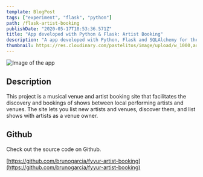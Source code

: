 ```yaml
---
template: BlogPost
tags: ["experiment", "flask", "python"]
path: /flask-artist-booking
publishDate: "2020-05-17T18:53:36.571Z"
title: "App developed with Python & Flask: Artist Booking"
description: "A app developed with Python, Flask and SQLAlchemy for the Udacity Full-Stack Developer Nanodegree"
thumbnail: https://res.cloudinary.com/pastelitos/image/upload/w_1000,ar_16:9,c_fill,g_auto,e_sharpen/v1607767808/bruno/flask-artist-booking_iqolxj.png
---
```



<Image
	src="https://res.cloudinary.com/pastelitos/image/upload/w_1000,ar_16:9,c_fill,g_auto,e_sharpen/v1607767808/bruno/flask-artist-booking_iqolxj.png"
	alt="Image of the app"
	width={550}
	height={460}
/>

## Description

This project is a musical venue and artist booking site that facilitates the discovery and bookings of shows between local performing artists and venues.
The site lets you list new artists and venues, discover them, and list shows with artists as a venue owner.

## Github

Check out the source code on Github.

[https://github.com/brunogarcia/fyyur-artist-booking](https://github.com/brunogarcia/fyyur-artist-booking)
